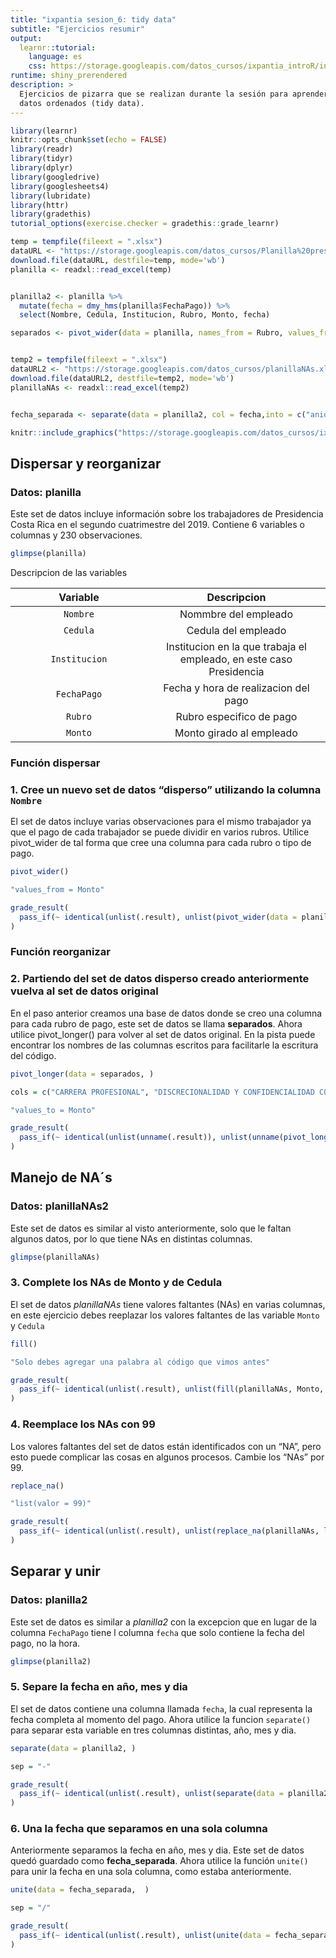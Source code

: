 ```yaml
---
title: "ixpantia sesion_6: tidy data"
subtitle: "Ejercicios resumir" 
output: 
  learnr::tutorial:
    language: es
    css: https://storage.googleapis.com/datos_cursos/ixpantia_introR/intro_r.css
runtime: shiny_prerendered
description: >
  Ejercicios de pizarra que se realizan durante la sesión para aprender sobre
  datos ordenados (tidy data).
---
```


<style>
@import url('https://fonts.googleapis.com/css2?family=Roboto+Mono&family=Roboto+Slab&family=Source+Sans+Pro:wght@300;400&display=swap');

@import url('https://fonts.googleapis.com/css2?family=Lato&display=swap');
</style> 

```r
library(learnr)
knitr::opts_chunk$set(echo = FALSE)
library(readr)
library(tidyr)
library(dplyr)
library(googledrive)
library(googlesheets4)
library(lubridate)
library(httr)
library(gradethis)
tutorial_options(exercise.checker = gradethis::grade_learnr)

temp = tempfile(fileext = ".xlsx")
dataURL <- "https://storage.googleapis.com/datos_cursos/Planilla%20presidencia.xlsx"
download.file(dataURL, destfile=temp, mode='wb')
planilla <- readxl::read_excel(temp)


planilla2 <- planilla %>% 
  mutate(fecha = dmy_hms(planilla$FechaPago)) %>% 
  select(Nombre, Cedula, Institucion, Rubro, Monto, fecha)

separados <- pivot_wider(data = planilla, names_from = Rubro, values_from = Monto)


temp2 = tempfile(fileext = ".xlsx")
dataURL2 <- "https://storage.googleapis.com/datos_cursos/planillaNAs.xlsx"
download.file(dataURL2, destfile=temp2, mode='wb')
planillaNAs <- readxl::read_excel(temp2)


fecha_separada <- separate(data = planilla2, col = fecha,into = c("anio", "mes", "dia"), sep = "-")
```

```r
knitr::include_graphics("https://storage.googleapis.com/datos_cursos/ixpantia_introR/ixpantia_logo.png")   
```

## Dispersar y reorganizar

### Datos: **planilla**

Este set de datos incluye información sobre los trabajadores de Presidencia Costa Rica en el segundo cuatrimestre del 2019. Contiene 6 variables o columnas y 230 observaciones. 
```r
glimpse(planilla) 
```

Descripcion de las variables

| Variable | Descripcion |
|:--------:|:-----------:|
| `Nombre` | Nommbre del empleado |
| `Cedula` | Cedula del empleado |
| `Institucion` | Institucion en la que trabaja el empleado, en este caso Presidencia |
| `FechaPago` | Fecha y hora de realizacion del pago |
| `Rubro` | Rubro especifico de pago |
| `Monto` | Monto girado al empleado |


### Función dispersar
### 1. Cree un nuevo set de datos "disperso" utilizando la columna `Nombre` 

El set de datos incluye varias observaciones para el mismo trabajador ya que el pago de cada trabajador se puede dividir en varios rubros. Utilice pivot_wider de tal forma que cree una columna para cada rubro o tipo de pago. 
```r
pivot_wider()
```

```r
"values_from = Monto"
```

```r
grade_result(
  pass_if(~ identical(unlist(.result), unlist(pivot_wider(data = planilla, names_from = Rubro, values_from = Monto))), "Muy bien!")
)
```


### Función reorganizar
### 2. Partiendo del set de datos disperso creado anteriormente vuelva al set de datos original

En el paso anterior creamos una base de datos donde se creo una columna para cada rubro de pago, este set de datos se llama **separados**. Ahora utilice pivot_longer() para volver al set de datos original. En la pista puede encontrar los nombres de las columnas escritos para facilitarle la escritura del código. 
```r
pivot_longer(data = separados, )
```

```r
cols = c("CARRERA PROFESIONAL", "DISCRECIONALIDAD Y CONFIDENCIALIDAD COL 108", "DEDICACION EXCLUSIVA", "SALARIO BASE", "AUMENTOS ANUALES", "HORAS EXTRA-P.Adeudados", "PROHIBICION", "SOBREPAGO POR ASIGNACION", "SUBSIDIO ENFERMEDAD REG SERV CIVIL", "SUBSIDIO ENFERMEDAD NO REG SERV CIVIL")
```
 
```r
"values_to = Monto"
```

```r
grade_result(
  pass_if(~ identical(unlist(unname(.result)), unlist(unname(pivot_longer(data = separados, cols = c("CARRERA PROFESIONAL", "DISCRECIONALIDAD Y CONFIDENCIALIDAD COL 108", "DEDICACION EXCLUSIVA", "SALARIO BASE", "AUMENTOS ANUALES", "HORAS EXTRA-P.Adeudados", "PROHIBICION", "SOBREPAGO POR ASIGNACION", "SUBSIDIO ENFERMEDAD REG SERV CIVIL", "SUBSIDIO ENFERMEDAD NO REG SERV CIVIL"),names_to = "Rubro", values_to = "Monto")))), "Muy bien!")
)
```


## Manejo de NA´s

### Datos: **planillaNAs2**

Este set de datos es similar al visto anteriormente, solo que le faltan algunos datos, por lo que tiene NAs en distintas columnas. 
```r
glimpse(planillaNAs)
```


### 3. Complete los NAs de Monto y de Cedula

El set de datos *planillaNAs* tiene valores faltantes (NAs) en varias columnas, en este ejercicio debes reeplazar los valores faltantes de las variable `Monto` y `Cedula`
```r
fill()
```

```r
"Solo debes agregar una palabra al código que vimos antes"
```

```r
grade_result(
  pass_if(~ identical(unlist(.result), unlist(fill(planillaNAs, Monto, Cedula))), "Muy bien!")
)
```


### 4. Reemplace los NAs con 99

Los valores faltantes del set de datos están identificados con un "NA", pero esto puede complicar las cosas en algunos procesos. Cambie los "NAs" por 99. 
```r
replace_na()
```

```r
"list(valor = 99)"
```

```r
grade_result(
  pass_if(~ identical(unlist(.result), unlist(replace_na(planillaNAs, list(valor = 99)))), "Muy bien!")
)
```

## Separar y unir

### Datos: **planilla2** 

Este set de datos es similar a *planilla2* con la excepcion que en lugar de la columna `FechaPago` tiene l columna `fecha` que solo contiene la fecha del pago, no la hora. 

```r
glimpse(planilla2)
```


### 5. Separe la fecha en año, mes y dia

El set de datos contiene una columna llamada `fecha`, la cual representa la fecha completa al momento del pago. Ahora utilice la funcion `separate()` para separar esta variable en tres columnas distintas, año, mes y dia. 

```r
separate(data = planilla2, )
```

```r
sep = "-"
```

```r
grade_result(
  pass_if(~ identical(unlist(.result), unlist(separate(data = planilla2, col = fecha, into = c("anio", "mes", "dia"), sep = "-"))), "Muy bien!")
)
```

### 6. Una la fecha que separamos en una sola columna

Anteriormente separamos la fecha en año, mes y dia. Este set de datos quedó guardado como **fecha_separada**. Ahora utilice la función `unite()` para unir la fecha en una sola columna, como estaba anteriormente. 

```r
unite(data = fecha_separada,  )
```

```r
sep = "/"
```

```r
grade_result(
  pass_if(~ identical(unlist(.result), unlist(unite(data = fecha_separada , col = "FechaPago", anio:dia, sep = "/"))), "Muy bien!")
)
```

